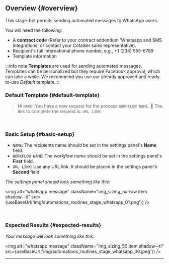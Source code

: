 
## Overview {#overview}

This stage-bot permits sending automated messages to WhatsApp users.

You will need the following:
- A **contract code** (Refer to your contract addendum 'Whatsapp and SMS Integrations' or contact your Cotalker sales representative).
- Recipient's full international phone number, e.g., +1 (234) 555-6789
- Template information

:::info note
**Templates** are used for sending automated messages. Templates can be personalized but they require Facebook approval, which can take a while. We recommend you use our already approved and ready-to-use _Default_ template.
:::

<div className="alert alert--secondary">

### <span className="hero__subtitle">Default Template</span> {#default-template}

> Hi `NAME`! You have a new request for the process `WORKFLOW NAME`. 
> 📝 The link to complete the request is: `URL LINK`

<br/>

### <span className="hero__subtitle">Basic Setup</span> {#basic-setup}

- `NAME`: The recipients name should be set in the settings panel's **Name** field.
- `WORKFLOW NAME`: The _workflow name_ should be set in the settings panel's **First** field.
- `URL LINK`: Use any URL link. It should be placed in the settings panel's **Second** field.

_The settings panel should look something like this:_

<img alt="whatsapp message" className="img_sizing_narrow item shadow--tl" src={useBaseUrl('img/automations_routines_stage_whatsapp_01.png')} />
<br/>

</div>
<br/>

### Expected Results {#expected-results}

_Your message will look something like this:_

<img alt="whatsapp message" className="img_sizing_50 item shadow--tl" src={useBaseUrl('img/automations_routines_stage_whatsapp_00.jpeg')} />
<br/>

-----




